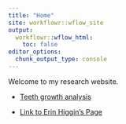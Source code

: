 ```yaml
---
title: "Home"
site: workflowr::wflow_site
output:
  workflowr::wflow_html:
    toc: false
editor_options:
  chunk_output_type: console
---
```


Welcome to my research website.
 
 
 * [Teeth growth analysis](teeth.html)
 
 * [Link to Erin Higgin's Page](https://higginsboson.github.io/myproject/)
